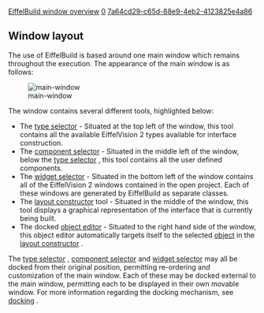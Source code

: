 [[Property:title|EiffelBuild window overview]]
[[Property:weight|0]]
[[Property:uuid|7a64cd29-c65d-88e9-4eb2-4123825e4a86]]
==Window layout==

The use of EiffelBuild is based around one main window which remains throughout the execution. The appearance of the main window is as follows:

[[Image:main-window]]  

The window contains several different tools, highlighted below:
* The [[Type selector|type selector]]  - Situated at the top left of the window, this tool contains all the available EiffelVision 2 types available for interface construction. 
* The [[Component selector| component selector]]  - Situated in the middle left of the window, below the [[Type selector|type selector]] , this tool contains all the user defined components. 
* The [[Widget selector|widget selector]]  - Situated in the bottom left of the window contains all of the EiffelVision 2 windows contained in the open project. Each of these windows are generated by EiffelBuild as separate classes.
* The [[Layout constructor| layout constructor]]  tool - Situated in the middle of the window, this tool displays a graphical representation of the interface that is currently being built. 
* The docked [[Object editor|object editor]]  - Situated to the right hand side of the window, this object editor automatically targets itself to the selected [[EiffelBuild Notation|object]]  in the [[Layout constructor| layout constructor]] . 

The [[Type selector|type selector]] , [[Component selector|component selector]]  and [[Widget selector|widget selector]]  may all be docked from their original position, permitting re-ordering and customization of the main window. Each of these may be docked external to the main window, permitting each to be displayed in their own movable window. For more information regarding the docking mechanism, see [[Docking|docking]] .

{{seealso|<br/>
[[Main toolbar| Main toolbar]]  <br/>
[[Layout constructor| Layout constructor]]  <br/>
[[Type selector|Type selector]]  <br/>
[[Object editor|Object editor]]  <br/>
[[Component selector| Component_selector]]  <br/>
[[Docking| Docking]]  <br/>
}}




